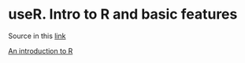 # **useR**. Intro to R and basic features


Source in this [link](https://estadistica-dma.ulpgc.es/cursoR4ULPGC/index.html)


[An introduction to R](https://intro2r.com/index.html)
